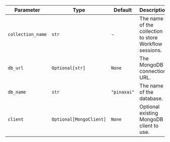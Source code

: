 | Parameter            | Type                    | Default | Description                                                |
| ------------------- | ----------------------- | ------- | ---------------------------------------------------------- |
| `collection_name`   | `str`                   | -       | The name of the collection to store Workflow sessions.      |
| `db_url`            | `Optional[str]`         | `None`  | The MongoDB connection URL.                                |
| `db_name`           | `str`                   | `"pinaxai"` | The name of the database.                                 |
| `client`            | `Optional[MongoClient]` | `None`  | Optional existing MongoDB client to use.                   |
